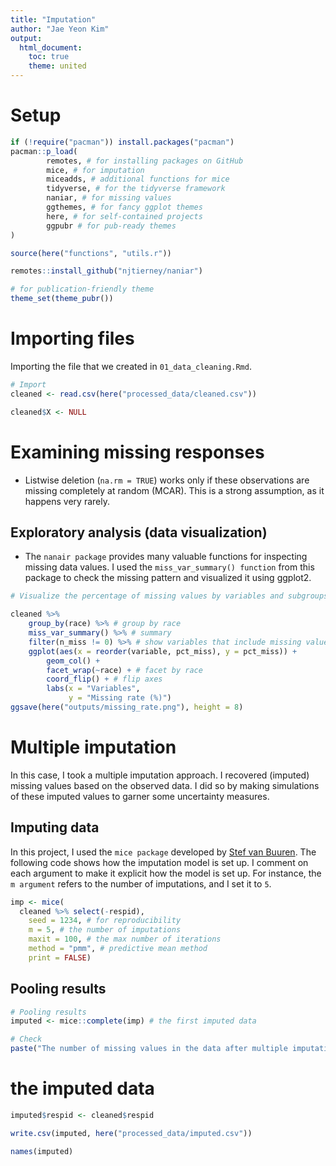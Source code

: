 ```yaml
---
title: "Imputation"
author: "Jae Yeon Kim"
output:
  html_document: 
    toc: true
    theme: united
---
```


# Setup 

```r
if (!require("pacman")) install.packages("pacman")
pacman::p_load(
        remotes, # for installing packages on GitHub 
        mice, # for imputation
        miceadds, # additional functions for mice
        tidyverse, # for the tidyverse framework 
        naniar, # for missing values 
        ggthemes, # for fancy ggplot themes
        here, # for self-contained projects
        ggpubr # for pub-ready themes 
)

source(here("functions", "utils.r"))

remotes::install_github("njtierney/naniar")

# for publication-friendly theme 
theme_set(theme_pubr())
```

# Importing files 

Importing the file that we created in `01_data_cleaning.Rmd`.

```r
# Import 
cleaned <- read.csv(here("processed_data/cleaned.csv"))

cleaned$X <- NULL
```

# Examining missing responses

- Listwise deletion (`na.rm = TRUE`) works only if these observations are missing completely at random (MCAR). This is a strong assumption, as it happens very rarely. 

## Exploratory analysis (data visualization)

- The `nanair package` provides many valuable functions for inspecting missing data values. I used the `miss_var_summary() function` from this package to check the missing pattern and visualized it using ggplot2. 

```r
# Visualize the percentage of missing values by variables and subgroups 

cleaned %>%
    group_by(race) %>% # group by race
    miss_var_summary() %>% # summary 
    filter(n_miss != 0) %>% # show variables that include missing values
    ggplot(aes(x = reorder(variable, pct_miss), y = pct_miss)) +
        geom_col() +
        facet_wrap(~race) + # facet by race 
        coord_flip() + # flip axes 
        labs(x = "Variables",
             y = "Missing rate (%)")
ggsave(here("outputs/missing_rate.png"), height = 8)
```

# Multiple imputation 

In this case, I took a multiple imputation approach. I recovered (imputed) missing values based on the observed data. I did so by making simulations of these imputed values to garner some uncertainty measures.

## Imputing data 

In this project, I used the `mice package` developed by [Stef van Buuren](https://stefvanbuuren.name/).  The following code shows how the imputation model is set up. I comment on each argument to make it explicit how the model is set up. For instance, the `m argument` refers to the number of imputations, and I set it to `5`.

```r
imp <- mice(
  cleaned %>% select(-respid),
    seed = 1234, # for reproducibility
    m = 5, # the number of imputations
    maxit = 100, # the max number of iterations 
    method = "pmm", # predictive mean method
    print = FALSE) 
```

## Pooling results

```r
# Pooling results 
imputed <- mice::complete(imp) # the first imputed data

# Check 
paste("The number of missing values in the data after multiple imputation is", sum(is.na(imputed)))
```

# the imputed data

```r
imputed$respid <- cleaned$respid

write.csv(imputed, here("processed_data/imputed.csv"))

names(imputed)
```
